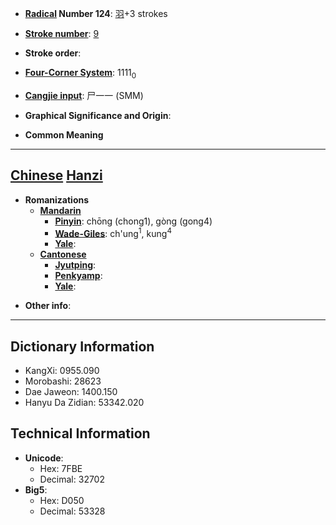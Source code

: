 * '''[[Wiktionary:Chinese radical index| Radical]] Number 124''': [[Wiktionary:Chinese radical index 羽|羽]]+3 strokes

* '''[[Wiktionary:Chinese total strokes index|Stroke number]]''': [[Wiktionary:Chinese total strokes index 9|9]]

* '''Stroke order''': 

* '''[[Wiktionary:Chinese four corner index|Four-Corner System]]''': 1111<sub>0</sub>

* '''[[Wiktionary:Chinese Cangjie index|Cangjie input]]''': 尸一一 (SMM)

* '''Graphical Significance and Origin''': 

* '''Common Meaning'''

----

== [[Chinese]] [[Hanzi]] ==

* '''Romanizations'''
** '''[[Mandarin]]'''
*** '''[[Pinyin]]''': chōng (chong1), gòng (gong4)
*** '''[[Wade-Giles]]''': ch'ung<sup>1</sup>, kung<sup>4</sup>
*** '''[[Yale]]''': 
** '''[[Cantonese]]'''
*** '''[[Jyutping]]''':
*** '''[[Penkyamp]]''': 
*** '''[[Yale]]''': 

* '''Other info''': 

----

== Dictionary Information ==

* KangXi: 0955.090
* Morobashi: 28623
* Dae Jaweon: 1400.150
* Hanyu Da Zidian: 53342.020

== Technical Information ==

* '''Unicode''':
** Hex: 7FBE
** Decimal: 32702
* '''Big5''':
** Hex: D050
** Decimal: 53328